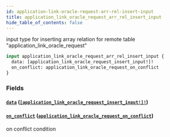 ```yaml
---
id: application-link-oracle-request-arr-rel-insert-input
title: application_link_oracle_request_arr_rel_insert_input
hide_table_of_contents: false
---
```


input type for inserting array relation for remote table "application_link_oracle_request"

```graphql
input application_link_oracle_request_arr_rel_insert_input {
  data: [application_link_oracle_request_insert_input!]!
  on_conflict: application_link_oracle_request_on_conflict
}
```

### Fields

#### [`data`](#) ([`[application_link_oracle_request_insert_input!]!`](../inputs/application-link-oracle-request-insert-input))

#### [`on_conflict`](#) ([`application_link_oracle_request_on_conflict`](../inputs/application-link-oracle-request-on-conflict))

on conflict condition
